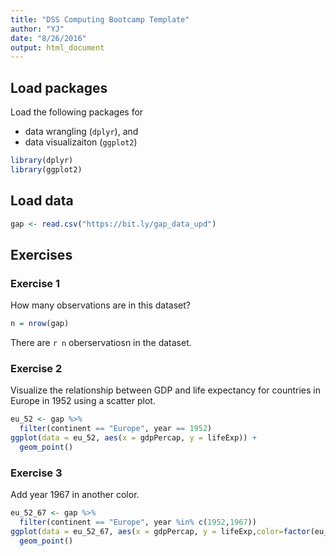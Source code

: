 ```yaml
---
title: "DSS Computing Bootcamp Template"
author: "YJ"
date: "8/26/2016"
output: html_document
---
```


## Load packages

Load the following packages for 

- data wrangling (`dplyr`), and 
- data visualizaiton (`ggplot2`)

```r
library(dplyr)
library(ggplot2)
```

## Load data

```r
gap <- read.csv("https://bit.ly/gap_data_upd")
```

## Exercises

### Exercise 1

How many observations are in this dataset?

```r
n = nrow(gap)
```

There are `r n` oberservatiosn in the dataset.

### Exercise 2

Visualize the relationship between GDP and life expectancy for 
countries in Europe in 1952 using a scatter plot.

```r
eu_52 <- gap %>%
  filter(continent == "Europe", year == 1952)
ggplot(data = eu_52, aes(x = gdpPercap, y = lifeExp)) +
  geom_point()  
```

### Exercise 3

Add year 1967 in another color.

```r
eu_52_67 <- gap %>%
  filter(continent == "Europe", year %in% c(1952,1967))
ggplot(data = eu_52_67, aes(x = gdpPercap, y = lifeExp,color=factor(eu_52_67$year))) +
  geom_point() 
```


